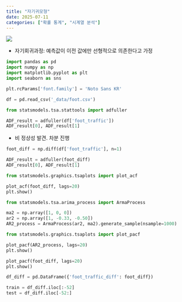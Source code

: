 ```yaml
---
title: "자기귀모형"
date: 2025-07-11
categories: ["확률 통계", "시계열 분석"]
---
```


![](/img/stat-thumb.jpg){.post-thumbnail}

- 자기회귀과정: 예측값이 이전 값에만 선형적으로 의존한다고 가정

```python
import pandas as pd
import numpy as np
import matplotlib.pyplot as plt
import seaborn as sns

plt.rcParams['font.family'] = 'Noto Sans KR'

df = pd.read_csv('_data/foot.csv')
```

```python
from statsmodels.tsa.stattools import adfuller

ADF_result = adfuller(df['foot_traffic'])
ADF_result[0], ADF_result[1]
```

- 비 정상성 발견. 차분 진행

```python
foot_diff = np.diff(df['foot_traffic'], n=1)

ADF_result = adfuller(foot_diff)
ADF_result[0], ADF_result[1]
```

```python
from statsmodels.graphics.tsaplots import plot_acf

plot_acf(foot_diff, lags=20)
plt.show()
```

```python
from statsmodels.tsa.arima_process import ArmaProcess

ma2 = np.array([1, 0, 0])
ar2 = np.array([1, -0.33, -0.50])
AR2_process = ArmaProcess(ar2, ma2).generate_sample(nsample=1000)
```

```python
from statsmodels.graphics.tsaplots import plot_pacf

plot_pacf(AR2_process, lags=20)
plt.show()
```

```python
plot_pacf(foot_diff, lags=20)
plt.show()
```

```python
df_diff = pd.DataFrame({'foot_traffic_diff': foot_diff})

train = df_diff.iloc[:-52]
test = df_diff.iloc[-52:]
```
